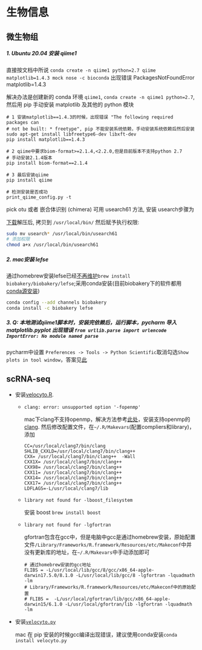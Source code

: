 # 生物信息 {#bioinfo}

## 微生物组 {#microbiome}

##### 1. Ubuntu 20.04 安装 qiime1 {-}

直接按文档中所说 `conda create -n qiime1 python=2.7 qiime matplotlib=1.4.3 mock
nose -c bioconda` 出现错误 PackagesNotFoundError matplotlib=1.4.3
   
解决办法是创建新的 conda 环境 `qiime1`, `conda create -n qiime1 python=2.7`, 然后用 pip 手动安装 matplotlib 及其他的 python 模块

```
# 1 安装matplotlib==1.4.3的时候，出现错误 "The following required packages can
# not be built: * freetype", pip 不能安装系统依赖，手动安装系统依赖后然后安装
sudo apt-get install libfreetype6-dev libxft-dev
pip install matplotlib==1.4.3

# 2 qiime中要求biom-format>=2.1.4,<2.2.0,但是目前版本不支持python 2.7
# 手动安装2.1.4版本
pip install biom-format==2.1.4

# 3 最后安装qiime
pip install qiime

# 检测安装是否成功
print_qiime_config.py -t
```

pick otu 或者 嵌合体识别 (chimera) 可用 usearch61 方法, 安装 usearch步骤为

[下载](https://drive5.com/downloads/usearch6.1.544_i86linux32.gz)解压后, 
拷贝到 `/usr/local/bin/` 然后赋予执行权限:

```sh
sudo mv usearch* /usr/local/bin/usearch61
# 添加权限
chmod a+x /usr/local/bin/usearch61
```


##### 2. mac安装 lefse {-}

通过homebrew安装lefse已经[不再维护](https://github.com/biobakery/homebrew-biobakery/issues/37)`brew install biobakery/biobakery/lefse`;采用conda安装(目前biobakery下的软件都用[conda源安装](https://bitbucket.org/biobakery/biobakery/wiki/biobakery_advanced#rst-header-installing-individual-biobakery-tools))
  
```sh
conda config --add channels biobakery
conda install -c biobakery lefse
```

##### 3. Q: 本地测试qiime1脚本时，安装完依赖后，运行脚本，pycharm 导入 matplotlib.pyplot 出现错误 `from urllib.parse import urlencode ImportError: No module named parse` {-}

pycharm中设置 `Preferences -> Tools -> Python Scientific`取消勾选`Show plots in tool window`，答案见[此](https://stackoverflow.com/questions/57267016/pycharm-import-matplotlib-pyplot-show-error)
  
## scRNA-seq

- 安装[velocyto.R](https://github.com/velocyto-team/velocyto.R).
  - `clang: error: unsupported option '-fopenmp'`
    
    mac下clang不支持openmp，解决方法参考[此处](https://github.com/BUStools/BUSpaRse)，安装支持openmp的[clang](https://cran.r-project.org/bin/macosx/tools/). 然后修改配置文件，在`~/.R/Makevars`(配置compliers和library)，添加
    ```
    CC=/usr/local/clang7/bin/clang
    SHLIB_CXXLD=/usr/local/clang7/bin/clang++
    CXX= /usr/local/clang7/bin/clang++  -Wall
    CXX1X= /usr/local/clang7/bin/clang++
    CXX98= /usr/local/clang7/bin/clang++
    CXX11= /usr/local/clang7/bin/clang++
    CXX14= /usr/local/clang7/bin/clang++
    CXX17= /usr/local/clang7/bin/clang++
    LDFLAGS=-L/usr/local/clang7/lib
    ```
  - `library not found for -lboost_filesystem`
      
     安装 boost `brew install boost`
  
  - `library not found for -lgfortran`
  
    gfortran包含在gcc中，但是电脑中gcc是通过homebrew安装，原始配置文件`/Library/Frameworks/R.framework/Resources/etc/Makeconf`中并没有更新库的地址，在`~/.R/Makevars`中手动添加即可
    ```
    # 通过homebrew安装的gcc地址
    FLIBS = -L/usr/local/lib/gcc/8/gcc/x86_64-apple-darwin17.5.0/8.1.0 -L/usr/local/lib/gcc/8 -lgfortran -lquadmath -lm
    # Library/Frameworks/R.framework/Resources/etc/Makeconf中的原始配置
    # FLIBS =  -L/usr/local/gfortran/lib/gcc/x86_64-apple-darwin15/6.1.0 -L/usr/local/gfortran/lib -lgfortran -lquadmath -lm
    ```
    
- 安装[`velocyto.py`](https://github.com/velocyto-team/velocyto.py)
  
  mac 在 pip 安装的时候gcc编译出现错误，建议使用conda安装`conda install velocyto.py`